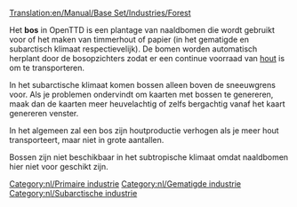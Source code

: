 [[Translation:en/Manual/Base Set/Industries/Forest]]

{{nl/Industrieën|image=en/Forest(industry).png|name=Bos
|climates=[[nl/Manual/Klimaat#Gematigd|Gematigd]], [[nl/Manual/Klimaat#Subarctisch|Subarctisch]].
|accepts=Niets
|produces=[[nl/Manual/Base Set/Cargos/Hout|Hout]]
|notes=In subarctisch klimaat:<br/>[[File:en/Snowforest.png|224px|center]]
}}
Het '''bos''' in OpenTTD is een plantage van naaldbomen die wordt gebruikt voor of het maken van timmerhout of papier (in het gematigde en subarctisch klimaat respectievelijk). De bomen worden automatisch herplant door de bosopzichters zodat er een continue voorraad van [[nl/Manual/Base Set/Cargos/Hout|hout]] is om te transporteren.

In het subarctische klimaat komen bossen alleen boven de sneeuwgrens voor. Als je problemen ondervindt om kaarten met bossen te genereren, maak dan de kaarten meer heuvelachtig of zelfs bergachtig vanaf het kaart genereren venster.

In het algemeen zal een bos zijn houtproductie verhogen als je meer hout transporteert, maar niet in grote aantallen.

Bossen zijn niet beschikbaar in het subtropische klimaat omdat naaldbomen hier niet voor geschikt zijn.

{{nl/Navbox Industrieën}}
[[Category:nl/Primaire industrie]]
[[Category:nl/Gematigde industrie]]
[[Category:nl/Subarctische industrie]]